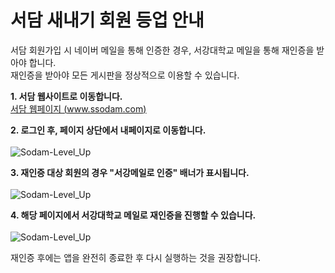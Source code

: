 
# 서담 새내기 회원 등업 안내


서담 회원가입 시 네이버 메일을 통해 인증한 경우, 서강대학교 메일을 통해 재인증을 받아야 합니다.  
재인증을 받아야 모든 게시판을 정상적으로 이용할 수 있습니다.

**1. 서담 웹사이트로 이동합니다.**  
[<u>서담 웹페이지 (www.ssodam.com)</u>](https://www.ssodam.com/)

**2. 로그인 후, 페이지 상단에서 내페이지로 이동합니다.**  
<br/>
<Image src="/img/levelup_1.png" alt="Sodam-Level_Up" width={848} height={342} />
<br/>

**3. 재인증 대상 회원의 경우 "서강메일로 인증" 배너가 표시됩니다.**  
<br/>
<Image src="/img/levelup_2.png" alt="Sodam-Level_Up" width={856} height={388} />
<br/>

**4. 해당 페이지에서 서강대학교 메일로 재인증을 진행할 수 있습니다.**  
<br/>
<Image src="/img/levelup_3.png" alt="Sodam-Level_Up" width={856} height={880} />
<br/>

재인증 후에는 앱을 완전히 종료한 후 다시 실행하는 것을 권장합니다.